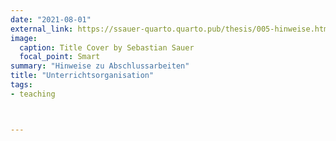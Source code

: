 ```yaml
---
date: "2021-08-01"
external_link: https://ssauer-quarto.quarto.pub/thesis/005-hinweise.html#organisatorische-hinweise
image:
  caption: Title Cover by Sebastian Sauer
  focal_point: Smart
summary: "Hinweise zu Abschlussarbeiten"
title: "Unterrichtsorganisation"
tags:
- teaching



---
```


